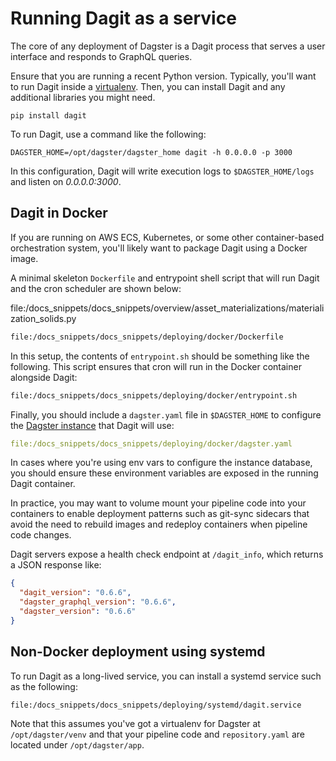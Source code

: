 
<DynamicMetaTags
  title="Running Dagit as a service | Dagster"
  description="Dagit serves a user interface and offers a GraphQL API to Dagster. Here's how to run it."
/>

# Running Dagit as a service

The core of any deployment of Dagster is a Dagit process that serves a user interface and responds
to GraphQL queries.

Ensure that you are running a recent Python version. Typically, you'll want to run Dagit inside a
[virtualenv](https://virtualenv.pypa.io/en/stable/). Then, you can install Dagit and any additional
libraries you might need.

```shell
pip install dagit
```

To run Dagit, use a command like the following:

```shell
DAGSTER_HOME=/opt/dagster/dagster_home dagit -h 0.0.0.0 -p 3000
```

In this configuration, Dagit will write execution logs to `$DAGSTER_HOME/logs` and listen on
_0.0.0.0:3000_.

## Dagit in Docker

If you are running on AWS ECS, Kubernetes, or some other container-based orchestration system,
you'll likely want to package Dagit using a Docker image.

A minimal skeleton `Dockerfile` and entrypoint shell script that will run Dagit and the cron
scheduler are shown below:

file:/docs_snippets/docs_snippets/overview/asset_materializations/materialization_solids.py

```dockerfile literalinclude caption=Dockerfile
file:/docs_snippets/docs_snippets/deploying/docker/Dockerfile
```

In this setup, the contents of `entrypoint.sh` should be something like the following. This script
ensures that cron will run in the Docker container alongside Dagit:

```bash literalinclude caption=entrypoint.sh
file:/docs_snippets/docs_snippets/deploying/docker/entrypoint.sh
```

Finally, you should include a `dagster.yaml` file in `$DAGSTER_HOME` to configure the [Dagster
instance](/overview/instances/dagster-instance) that Dagit will use:

```yaml literalinclude caption=dagster.yaml
file:/docs_snippets/docs_snippets/deploying/docker/dagster.yaml
```

In cases where you're using env vars to configure the instance database, you should ensure these
environment variables are exposed in the running Dagit container.

In practice, you may want to volume mount your pipeline code into your containers to enable
deployment patterns such as git-sync sidecars that avoid the need to rebuild images and redeploy
containers when pipeline code changes.

Dagit servers expose a health check endpoint at `/dagit_info`, which returns a JSON response like:

```JSON
{
  "dagit_version": "0.6.6",
  "dagster_graphql_version": "0.6.6",
  "dagster_version": "0.6.6"
}
```

## Non-Docker deployment using systemd

To run Dagit as a long-lived service, you can install a systemd service such as the following:

```bash literalinclude caption=dagit.service
file:/docs_snippets/docs_snippets/deploying/systemd/dagit.service
```

Note that this assumes you've got a virtualenv for Dagster at `/opt/dagster/venv` and that your
pipeline code and `repository.yaml` are located under `/opt/dagster/app`.

